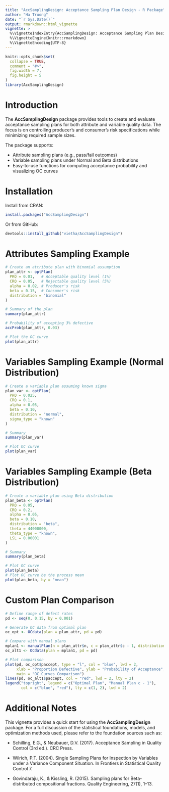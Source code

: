 ```yaml
---
title: "AccSamplingDesign: Acceptance Sampling Plan Design - R Package"
author: "Ha Truong"
date: "`r Sys.Date()`"
output: rmarkdown::html_vignette
vignette: >
  %\VignetteIndexEntry{AccSamplingDesign: Acceptance Sampling Plan Design - R Package}
  %\VignetteEngine{knitr::rmarkdown}
  %\VignetteEncoding{UTF-8}
---
```


```r
knitr::opts_chunk$set(
  collapse = TRUE,
  comment = "#>",
  fig.width = 7,
  fig.height = 5
)
library(AccSamplingDesign)
```

# Introduction

The **AccSamplingDesign** package provides tools to create and evaluate 
acceptance sampling plans for both attribute and variable quality data. The 
focus is on controlling producer's and consumer's risk specifications while 
minimizing required sample sizes.

The package supports:

* Attribute sampling plans (e.g., pass/fail outcomes)
* Variable sampling plans under Normal and Beta distributions
* Easy-to-use functions for computing acceptance probability and visualizing OC curves

# Installation

Install from CRAN:

```r
install.packages("AccSamplingDesign")
```

Or from GitHub:

```r
devtools::install_github("vietha/AccSamplingDesign")
```

# Attributes Sampling Example

```r
# Create an attribute plan with binomial assumption
plan_attr <- optPlan(
  PRQ = 0.01,   # Acceptable quality level (1%)
  CRQ = 0.05,   # Rejectable quality level (5%)
  alpha = 0.02, # Producer's risk
  beta = 0.15,  # Consumer's risk
  distribution = "binomial"
)

# Summary of the plan
summary(plan_attr)

# Probability of accepting 3% defective
accProb(plan_attr, 0.03)

# Plot the OC curve
plot(plan_attr)
```

# Variables Sampling Example (Normal Distribution)

```r
# Create a variable plan assuming known sigma
plan_var <- optPlan(
  PRQ = 0.025,
  CRQ = 0.1,
  alpha = 0.05,
  beta = 0.10,
  distribution = "normal",
  sigma_type = "known"
)

# Summary
summary(plan_var)

# Plot OC curve
plot(plan_var)
```

# Variables Sampling Example (Beta Distribution)

```r
# Create a variable plan using Beta distribution
plan_beta <- optPlan(
  PRQ = 0.05,
  CRQ = 0.2,
  alpha = 0.05,
  beta = 0.10,
  distribution = "beta",
  theta = 44000000,
  theta_type = "known",
  LSL = 0.00001
)

# Summary
summary(plan_beta)

# Plot OC curve
plot(plan_beta)
# Plot OC curve be the process mean
plot(plan_beta, by = "mean")
```

# Custom Plan Comparison

```r
# Define range of defect rates
pd <- seq(0, 0.15, by = 0.001)

# Generate OC data from optimal plan
oc_opt <- OCdata(plan = plan_attr, pd = pd)

# Compare with manual plans
mplan1 <- manualPlan(n = plan_attr$n, c = plan_attr$c - 1, distribution = "binomial")
oc_alt1 <- OCdata(plan = mplan1, pd = pd)

# Plot comparison
plot(pd, oc_opt$paccept, type = "l", col = "blue", lwd = 2,
     xlab = "Proportion Defective", ylab = "Probability of Acceptance",
     main = "OC Curves Comparison")
lines(pd, oc_alt1$paccept, col = "red", lwd = 2, lty = 2)
legend("topright", legend = c("Optimal Plan", "Manual Plan c - 1"),
       col = c("blue", "red"), lty = c(1, 2), lwd = 2)
```

# Additional Notes
This vignette provides a quick start for using the **AccSamplingDesign** package. 
For a full discussion of the statistical foundations, models, and optimization 
methods used, please refer to the foundation sources such as:

* Schilling, E.G., & Neubauer, D.V. (2017). Acceptance Sampling in Quality Control (3rd ed.). CRC Press.

* Wilrich, P.T. (2004). Single Sampling Plans for Inspection by Variables under a Variance Component Situation. In Frontiers in Statistical Quality Control 7.

* Govindaraju, K., & Kissling, R. (2015). Sampling plans for Beta-distributed compositional fractions. Quality Engineering, 27(1), 1–13.